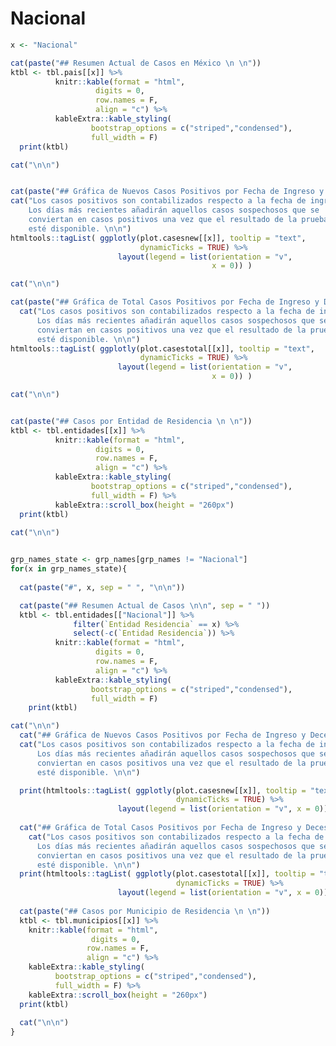 
# Nacional
```r
x <- "Nacional"

cat(paste("## Resumen Actual de Casos en México \n \n"))
ktbl <- tbl.pais[[x]] %>% 
          knitr::kable(format = "html",
                   digits = 0,
                   row.names = F,
                   align = "c") %>%
          kableExtra::kable_styling(
                  bootstrap_options = c("striped","condensed"),
                  full_width = F) 
  print(ktbl)

cat("\n\n")  


cat(paste("## Gráfica de Nuevos Casos Positivos por Fecha de Ingreso y Decesos por Fecha de Muerte \n\n"))
cat("Los casos positivos son contabilizados respecto a la fecha de ingreso.
    Los días más recientes añadirán aquellos casos sospechosos que se
    conviertan en casos positivos una vez que el resultado de la prueba 
    esté disponible. \n\n")
htmltools::tagList( ggplotly(plot.casesnew[[x]], tooltip = "text",
                             dynamicTicks = TRUE) %>%
                        layout(legend = list(orientation = "v",
                                             x = 0)) )

cat("\n\n")

cat(paste("## Gráfica de Total Casos Positivos por Fecha de Ingreso y Decesos por Fecha de Muerte \n\n"))
  cat("Los casos positivos son contabilizados respecto a la fecha de ingreso.
      Los días más recientes añadirán aquellos casos sospechosos que se
      conviertan en casos positivos una vez que el resultado de la prueba
      esté disponible. \n\n")
htmltools::tagList( ggplotly(plot.casestotal[[x]], tooltip = "text",
                             dynamicTicks = TRUE) %>%
                        layout(legend = list(orientation = "v",
                                             x = 0)) )

cat("\n\n")


cat(paste("## Casos por Entidad de Residencia \n \n"))
ktbl <- tbl.entidades[[x]] %>% 
          knitr::kable(format = "html",
                   digits = 0,
                   row.names = F,
                   align = "c") %>%
          kableExtra::kable_styling(
                  bootstrap_options = c("striped","condensed"),
                  full_width = F) %>%
          kableExtra::scroll_box(height = "260px")
  print(ktbl)

cat("\n\n")  
  
```

```r
grp_names_state <- grp_names[grp_names != "Nacional"]
for(x in grp_names_state){
  
  cat(paste("#", x, sep = " ", "\n\n"))

  cat(paste("## Resumen Actual de Casos \n\n", sep = " "))
  ktbl <- tbl.entidades[["Nacional"]] %>% 
              filter(`Entidad Residencia` == x) %>%
              select(-c(`Entidad Residencia`)) %>%
          knitr::kable(format = "html",
                   digits = 0,
                   row.names = F,
                   align = "c") %>%
          kableExtra::kable_styling(
                  bootstrap_options = c("striped","condensed"),
                  full_width = F)
    print(ktbl)

cat("\n\n")    
  cat("## Gráfica de Nuevos Casos Positivos por Fecha de Ingreso y Decesos por Fecha de Muerte \n\n")
  cat("Los casos positivos son contabilizados respecto a la fecha de ingreso.
      Los días más recientes añadirán aquellos casos sospechosos que se
      conviertan en casos positivos una vez que el resultado de la prueba 
      esté disponible. \n\n")

  print(htmltools::tagList( ggplotly(plot.casesnew[[x]], tooltip = "text",
                                     dynamicTicks = TRUE) %>%
                        layout(legend = list(orientation = "v", x = 0)) ))
  
  cat("## Gráfica de Total Casos Positivos por Fecha de Ingreso y Decesos por Fecha de Muerte \n\n")
    cat("Los casos positivos son contabilizados respecto a la fecha de ingreso.
      Los días más recientes añadirán aquellos casos sospechosos que se
      conviertan en casos positivos una vez que el resultado de la prueba 
      esté disponible. \n\n")
  print(htmltools::tagList( ggplotly(plot.casestotal[[x]], tooltip = "text",
                                     dynamicTicks = TRUE) %>%
                        layout(legend = list(orientation = "v", x = 0)) ))
  
  cat(paste("## Casos por Municipio de Residencia \n \n"))
  ktbl <- tbl.municipios[[x]] %>% 
    knitr::kable(format = "html",
                  digits = 0,
                 row.names = F,
                 align = "c") %>%
    kableExtra::kable_styling(
          bootstrap_options = c("striped","condensed"),
          full_width = F) %>%
    kableExtra::scroll_box(height = "260px")
  print(ktbl)
  
  cat("\n\n")
}
```


